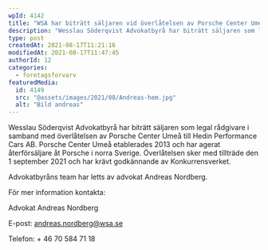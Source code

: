 ```yaml
---
wpId: 4142
title: "WSA har biträtt säljaren vid överlåtelsen av Porsche Center Umeå till Hedin Performance Cars AB"
description: "Wesslau Söderqvist Advokatbyrå har biträtt säljaren som legal rådgivare i samband med överlåtelsen av Porsche Center Umeå till Hedin Performance Cars AB. Porsche Center Umeå etablerades 2013 och har agerat&hellip;"
type: post
createdAt: 2021-08-17T11:21:16
modifiedAt: 2021-08-17T11:47:45
authorId: 12
categories:
  - foretagsforvarv
featuredMedia:
  id: 4149
  src: "@assets/images/2021/08/Andreas-hem.jpg"
  alt: "Bild andreas"
---
```


Wesslau Söderqvist Advokatbyrå har biträtt säljaren som legal rådgivare i samband med överlåtelsen av Porsche Center Umeå till Hedin Performance Cars AB. Porsche Center Umeå etablerades 2013 och har agerat återförsäljare åt Porsche i norra Sverige. Överlåtelsen sker med tillträde den 1 september 2021 och har krävt godkännande av Konkurrensverket.

Advokatbyråns team har letts av advokat Andreas Nordberg.

För mer information kontakta:

Advokat Andreas Nordberg

E-post: [andreas.nordberg@wsa.se](mailto:andreas.nordberg@wsa.se)

Telefon: + 46 70 584 71 18